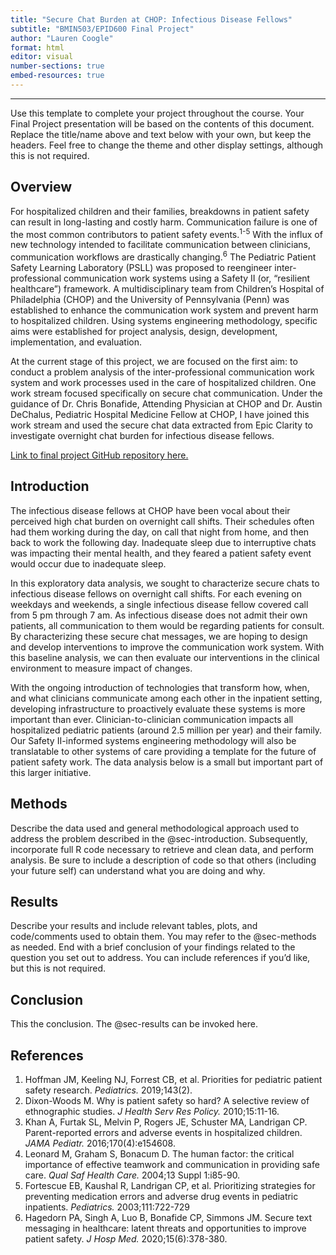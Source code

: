 ```yaml
---
title: "Secure Chat Burden at CHOP: Infectious Disease Fellows"
subtitle: "BMIN503/EPID600 Final Project"
author: "Lauren Coogle"
format: html
editor: visual
number-sections: true
embed-resources: true
---
```


------------------------------------------------------------------------

Use this template to complete your project throughout the course. Your Final Project presentation will be based on the contents of this document. Replace the title/name above and text below with your own, but keep the headers. Feel free to change the theme and other display settings, although this is not required.

## Overview {#sec-overview}

For hospitalized children and their families, breakdowns in patient safety can result in long-lasting and costly harm. Communication failure is one of the most common contributors to patient safety events.^1-5^ With the influx of new technology intended to facilitate communication between clinicians, communication workflows are drastically changing.^6^ The Pediatric Patient Safety Learning Laboratory (PSLL) was proposed to reengineer inter-professional communication work systems using a Safety II (or, "resilient healthcare") framework. A multidisciplinary team from Children's Hospital of Philadelphia (CHOP) and the University of Pennsylvania (Penn) was established to enhance the communication work system and prevent harm to hospitalized children. Using systems engineering methodology, specific aims were established for project analysis, design, development, implementation, and evaluation.

At the current stage of this project, we are focused on the first aim: to conduct a problem analysis of the inter-professional communication work system and work processes used in the care of hospitalized children. One work stream focused specifically on secure chat communication. Under the guidance of Dr. Chris Bonafide, Attending Physician at CHOP and Dr. Austin DeChalus, Pediatric Hospital Medicine Fellow at CHOP, I have joined this work stream and used the secure chat data extracted from Epic Clarity to investigate overnight chat burden for infectious disease fellows.

[Link to final project GitHub repository here.](https://github.com/cooglel/BMIN503_Final_Project)

## Introduction {#sec-introduction}

The infectious disease fellows at CHOP have been vocal about their perceived high chat burden on overnight call shifts. Their schedules often had them working during the day, on call that night from home, and then back to work the following day. Inadequate sleep due to interruptive chats was impacting their mental health, and they feared a patient safety event would occur due to inadequate sleep.

In this exploratory data analysis, we sought to characterize secure chats to infectious disease fellows on overnight call shifts. For each evening on weekdays and weekends, a single infectious disease fellow covered call from 5 pm through 7 am. As infectious disease does not admit their own patients, all communication to them would be regarding patients for consult. By characterizing these secure chat messages, we are hoping to design and develop interventions to improve the communication work system. With this baseline analysis, we can then evaluate our interventions in the clinical environment to measure impact of changes.

With the ongoing introduction of technologies that transform how, when, and what clinicians communicate among each other in the inpatient setting, developing infrastructure to proactively evaluate these systems is more important than ever. Clinician-to-clinician communication impacts all hospitalized pediatric patients (around 2.5 million per year) and their family. Our Safety II-informed systems engineering methodology will also be translatable to other systems of care providing a template for the future of patient safety work. The data analysis below is a small but important part of this larger initiative.

## Methods {#sec-methods}

Describe the data used and general methodological approach used to address the problem described in the @sec-introduction. Subsequently, incorporate full R code necessary to retrieve and clean data, and perform analysis. Be sure to include a description of code so that others (including your future self) can understand what you are doing and why.

## Results {#sec-results}

Describe your results and include relevant tables, plots, and code/comments used to obtain them. You may refer to the @sec-methods as needed. End with a brief conclusion of your findings related to the question you set out to address. You can include references if you'd like, but this is not required.

## Conclusion

This the conclusion. The @sec-results can be invoked here.

## References

1.  Hoffman JM, Keeling NJ, Forrest CB, et al. Priorities for pediatric patient safety research. *Pediatrics.* 2019;143(2).
2.  Dixon-Woods M. Why is patient safety so hard? A selective review of ethnographic studies. *J Health Serv Res Policy.* 2010;15:11-16.
3.  Khan A, Furtak SL, Melvin P, Rogers JE, Schuster MA, Landrigan CP. Parent-reported errors and adverse events in hospitalized children. *JAMA Pediatr.* 2016;170(4):e154608.
4.  Leonard M, Graham S, Bonacum D. The human factor: the critical importance of effective teamwork and communication in providing safe care. *Qual Saf Health Care.* 2004;13 Suppl 1:i85-90.
5.  Fortescue EB, Kaushal R, Landrigan CP, et al. Prioritizing strategies for preventing medication errors and adverse drug events in pediatric inpatients. *Pediatrics.* 2003;111:722-729
6.  Hagedorn PA, Singh A, Luo B, Bonafide CP, Simmons JM. Secure text messaging in healthcare: latent threats and opportunities to improve patient safety. *J Hosp Med.* 2020;15(6):378-380.
